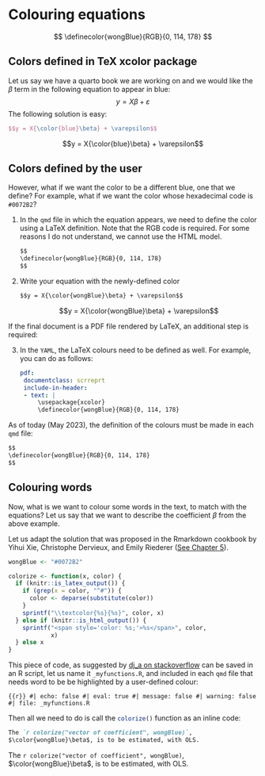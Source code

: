 # Colouring equations


$$
\definecolor{wongBlue}{RGB}{0, 114, 178}
$$

## Colors defined in TeX xcolor package

Let us say we have a quarto book we are working on and we would like the $\beta$ term in the following equation to appear in blue:
$$y = X\beta + \varepsilon$$
The following solution is easy:
```latex
$$y = X{\color{blue}\beta} + \varepsilon$$
```


$$y = X{\color{blue}\beta} + \varepsilon$$

## Colors defined by the user

However, what if we want the color to be a different blue, one that we define? For example, what if we want the color whose hexadecimal code is `#0072B2`?

1. In the `qmd` file in which the equation appears, we need to define the color using a LaTeX definition. Note that the RGB code is required. For some reasons I do not understand, we cannot use the HTML model.
   ```markdown
$$
\definecolor{wongBlue}{RGB}{0, 114, 178}
$$
   ```

2. Write your equation with the newly-defined color
   ```markdown
$$y = X{\color{wongBlue}\beta} + \varepsilon$$
   ```
   $$y = X{\color{wongBlue}\beta} + \varepsilon$$

If the final document is a PDF file rendered by LaTeX, an additional step is required:

3. In the `YAML`, the LaTeX colours need to be defined as well. For example, you can do as follows:
   ```YAML
pdf:
    documentclass: scrreprt
    include-in-header:
    - text: |
        \usepackage{xcolor}
        \definecolor{wongBlue}{RGB}{0, 114, 178}
   ```

:::{callout-note}

As of today (May 2023), the definition of the colours must be made in each `qmd` file:
```markdown
$$
\definecolor{wongBlue}{RGB}{0, 114, 178}
$$
```

:::

## Colouring words


Now, what is we want to colour some words in the text, to match with the equations? Let us say that we want to describe the coefficient $\beta$ from the above example.

Let us adapt the solution that was proposed in the Rmarkdown cookbook by Yihui Xie, Christophe Dervieux, and Emily Riederer ([See Chapter 5](https://bookdown.org/yihui/rmarkdown-cookbook/font-color.html#using-an-r-function-to-write-raw-html-or-latex-code)).

```r
wongBlue <- "#0072B2"

colorize <- function(x, color) {
  if (knitr::is_latex_output()) {
    if (grep(x = color, "^#")) {
      color <- deparse(substitute(color))
    }
    sprintf("\\textcolor{%s}{%s}", color, x)
  } else if (knitr::is_html_output()) {
    sprintf("<span style='color: %s;'>%s</span>", color,
            x)
  } else x
}
```

This piece of code, as suggested by [dj_a on stackoverflow](https://stackoverflow.com/a/73503490) can be saved in an R script, let us name it `_myfunctions.R`, and included in each `qmd` file that needs word to be be highlighted by a user-defined colour:

```{{r}}
#| echo: false
#| eval: true
#| message: false
#| warning: false
#| file: _myfunctions.R
```


Then all we need to do is call the `colorize()`{.R} function as an inline code:
```markdown
The `r colorize("vector of coefficient", wongBlue)`,
$\color{wongBlue}\beta$, is to be estimated, with OLS.
```


The `r colorize("vector of coefficient", wongBlue)`, $\color{wongBlue}\beta$, is to be estimated, with OLS.

